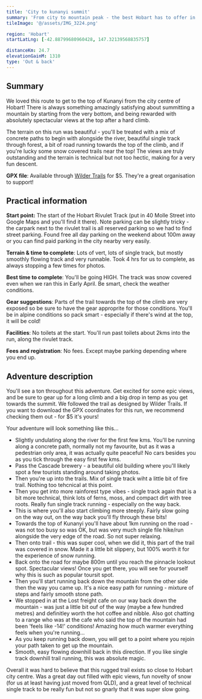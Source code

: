 ```yaml
---
title: 'City to kunanyi summit'
summary: 'From city to mountain peak - the best Hobart has to offer in a run'
tileImage: '@/assets/IMG_3224.png'

region: 'Hobart'
startLatLng: [-42.88799680960428, 147.32139568835757]

distanceKm: 24.7
elevationGainM: 1310
type: 'Out & back'
---
```


## Summary

We loved this route to get to the top of Kunanyi from the city centre of Hobart! There is always something amazingly satisfying about summitting a mountain by starting from the very bottom, and being rewarded with absolutely spectacular views at the top after a hard climb.

The terrain on this run was beautiful - you'll be treated with a mix of concrete paths to begin with alongside the river, beautiful single track through forest, a bit of road running towards the top of the climb, and if you're lucky some snow covered trails near the top! The views are truly outstanding and the terrain is technical but not too hectic, making for a very fun descent.

**GPX file**: Available through <a target="_blank" href="https://www.wildertrails.com.au/explore-wilder-trails/kunanyi-wellington-loop">Wilder Trails</a> for $5. They're a great organisation to support!

## Practical information

**Start point:** The start of the Hobart Rivulet Track (put in 40 Molle Street into Google Maps and you'll find it there). Note parking can be slightly tricky - the carpark next to the rivulet trail is all reserved parking so we had to find street parking. Found free all day parking on the weekend about 100m away or you can find paid parking in the city nearby very easily.

**Terrain & time to complete**: Lots of vert, lots of single track, but mostly smoothly flowing track and very runnable. Took 4 hrs for us to complete, as always stopping a few times for photos.

**Best time to complete**: You'll be going HIGH. The track was snow covered even when we ran this in Early April. Be smart, check the weather conditions.

**Gear suggestions**: Parts of the trail towards the top of the climb are very exposed so be sure to have the gear approprite for those conditions. You'll be in alpine conditions so pack smart - especially if there's wind at the top, it will be cold!

**Facilities**: No toilets at the start. You'll run past toilets about 2kms into the run, along the rivulet track.

**Fees and registration**: No fees. Except maybe parking depending where you end up.

## Adventure description

You'll see a ton throughout this adventure. Get excited for some epic views, and be sure to gear up for a long climb and a big drop in temp as you get towards the summit. We followed the trail as designed by Wilder Trails. If you want to download the GPX coordinates for this run, we recommend checking them out - for $5 it's yours!

Your adventure will look something like this...

- Slightly undulating along the river for the first few kms. You'll be running along a concrete path, normally not my favourite, but as it was a pedestrian only area, it was actually quite peaceful! No cars besides you as you tick through the easy first few kms.
- Pass the Cascade brewery - a beautiful old building where you'll likely spot a few tourists standing around taking photos.
- Then you're up into the trails. Mix of single track wiht a little bit of fire trail. Nothing too tehcnical at this point.
- Then you get into more rainforest type vibes - single track again that is a bit more technical, think lots of ferns, moss, and compact dirt with tree roots. Really fun single track running - especially on the way back.
- This is where you'll also start climbing more steeply. Fairly slow going on the way out, on the way back you'll fly through these bits!
- Towards the top of Kunanyi you'll have about 1km running on the road - was not too busy so was OK, but was very much single file hike/run alongside the very edge of the road. So not super relaxing.
- Then onto trail - this was super cool, when we did it, this part of the trail was covered in snow. Made it a little bit slippery, but 100% worth it for the experience of snow running.
- Back onto the road for maybe 800m until you reach the pinnacle lookout spot. Spectacular views! Once you get there, you will see for yourself why this is such as popular toursit spot.
- Then you'll start running back down the mountain from the other side then the way you came up. It's a nice easy path for running - mixture of steps and fairly smooth stone path.
- We stopped in at the Lost freight cafe on our way back down the mountain - was just a little bit ouf of the way (maybe a few hundred metres) and definitley worth the hot coffee and nibble. Also got chatting to a range who was at the cafe who said the top of the mountain had been 'feels like -14!' conditions! Amazing how much warmer everything feels when you're running...
- As you keep running back down, you will get to a point where you rejoin your path taken to get up the mountain.
- Smooth, easy flowing downhill back in this direction. If you like single track downhill trail running, this was absolute magic.

Overall it was hard to believe that this rugged trail exists so close to Hobart city centre. Was a great day out filled with epic views, fun novelty of snow (for us at least having just moved from QLD), and a great level of technical single track to be really fun but not so gnarly that it was super slow going.
